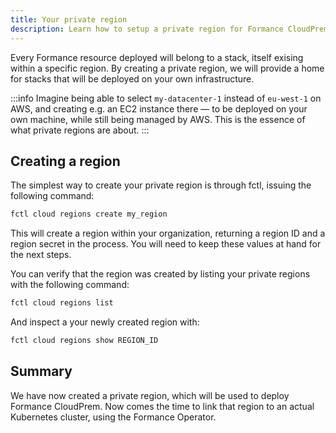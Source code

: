 ```yaml
---
title: Your private region
description: Learn how to setup a private region for Formance CloudPrem deployment
---
```


Every Formance resource deployed will belong to a stack, itself exising within a specific region. By creating a private region, we will provide a home for stacks that will be deployed on your own infrastructure.

:::info
Imagine being able to select `my-datacenter-1` instead of `eu-west-1` on AWS, and creating e.g. an EC2 instance there — to be deployed on your own machine, while still being managed by AWS. This is the essence of what private regions are about.
:::

<!-- Beyond the public regions made available on the Formance Cloud,  -->

<!-- Private regions are a way to deploy Formance CloudPrem in your own infrastructure, while still being able to use the Formance Cloud management tools. It is a solution striving to provide the best of both worlds: the flexibility of a self-hosted solution, with the user experience of a managed service. -->

## Creating a region

The simplest way to create your private region is through fctl, issuing the following command:

```bash
fctl cloud regions create my_region
```

This will create a region within your organization, returning a region ID and a region secret in the process. You will need to keep these values at hand for the next steps.

You can verify that the region was created by listing your private regions with the following command:

```bash
fctl cloud regions list
```

And inspect a your newly created region with:

```bash
fctl cloud regions show REGION_ID
```

## Summary

We have now created a private region, which will be used to deploy Formance CloudPrem. Now comes the time to link that region to an actual Kubernetes cluster, using the Formance Operator.